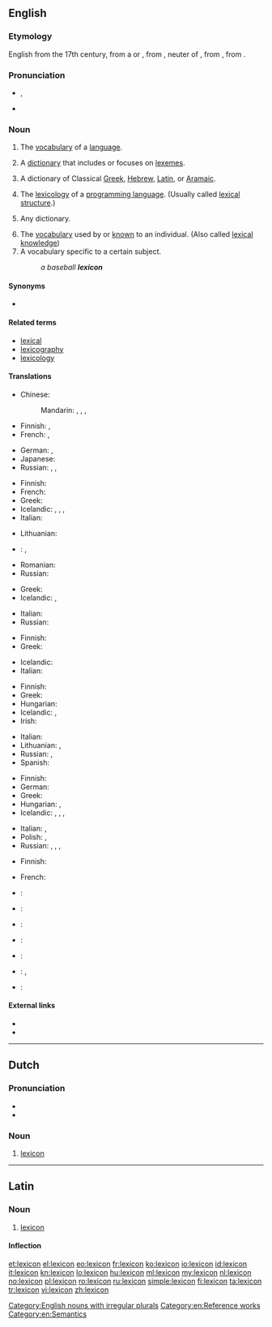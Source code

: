 ==English==
{{was wotd|2006|December|12}}
{{wikipedia|dab=lexicon (disambiguation)|lexicon}}

===Etymology===
English from the 17th century, from a {{etyl|ML.|en}} or {{etyl|NL.|en}} {{term|lexicon|lang=la}}, from {{etyl|grc|en}} {{term|λεξικόν||a lexicon|tr=lexicon|lang=grc}}, neuter of {{term|λεξικός||of words|tr=lexikos|lang=grc}}, from {{term|λέξις||a saying, speech, word|tr=lexis|lang=grc}}, from {{term|λέγειν||to speak|tr=legein|lang=grc}}.

===Pronunciation===
* {{enPR|lĕ'ksĭkŏn}}, {{IPA|/ˈleksɪkɑn/}}
* {{audio|en-us-lexicon.ogg|Audio (US)}}

===Noun===
{{wikipedia}}
{{en-noun|lexica|lexicons}}

# The [[vocabulary]] of a [[language]].
# {{context|linguistics|lang=en}} A [[dictionary]] that includes or focuses on [[lexeme]]s.
# A dictionary of Classical [[Greek]], [[Hebrew]], [[Latin]], or [[Aramaic]].
# {{context|programming|lang=en}} The [[lexicology]] of a [[programming language]]. (Usually called [[lexical structure]].)
# {{context|rare|lang=en}} Any dictionary.
# The [[vocabulary]] used by or [[know]]n to an individual. (Also called [[lexical knowledge]])
# A vocabulary specific to a certain subject.
#: ''a baseball '''lexicon'''''

====Synonyms====
* {{l|en|wordhoard}}

====Related terms====
* [[lexical]]
* [[lexicography]]
* [[lexicology]]

====Translations====
{{trans-top|vocabulary of a language}}
* Chinese:
*: Mandarin: {{t|cmn|詞庫|sc=Hani}}, {{t+|cmn|词库|tr=cíkù|sc=Hani}}, {{t|cmn|詞匯|sc=Hani}}, {{t+|cmn|词汇|tr=cíhuì|sc=Hani}}
* Finnish: {{t+|fi|sanasto}}, {{t+|fi|leksikko}}
* French: {{t+|fr|lexique|f}}, {{t+|fr|vocabulaire|m}}
{{trans-mid}}
* German: {{t+|de|Lexikon|n}}, {{t+|de|Wortschatz|m}}
* Japanese: {{t+|ja|語彙|tr=ごい, goi|sc=Jpan}}
* Russian: {{t+|ru|слова́рь|m|tr=slovárʹ}}, {{t+|ru|лексико́н|m|tr=leksikón}}, {{t+|ru|лексика|f|tr=léksika|sc=Cyrl}}
{{trans-bottom}}

{{trans-top|dictionary of lexemes}}
* Finnish: {{t+|fi|sanakirja}}
* French: {{t+|fr|lexique|m}}
* Greek: {{t+|el|λημματολόγιο|n|tr=limmatológio|sc=Grek}}
* Icelandic: {{t+|is|orðabók|f}}, {{t+|is|orðasafn|n}}, {{t|is|lesforði|m}}, {{t|is|lessafn|n}}
* Italian: {{t+|it|lessico|m}}
{{trans-mid}}
* Lithuanian: {{t|lt|leksikonas|m}}
* {{ttbc|pl}}: {{t|pl|leksykon|m}}, {{t|pl|[[słownik]] [[encyklopedyczny]]|m}}<!-- never seen the latter one used. -->
* Romanian: {{t+|ro|lexicon|n}}
* Russian: {{t|ru|[[словарь]] [[лексема|лексем]]|m|tr=slovárʹ leksém|sc=Cyrl}}
{{trans-bottom}}

{{trans-top|dictionary of Classical Greek, Hebrew, Latin, or Aramaic}}
* Greek: {{t+|el|λεξικό|n|tr=lexikó|sc=Grek}}
* Icelandic: {{t+|is|orðabók|f}}, {{t+|is|orðasafn|n}}
{{trans-mid}}
* Italian: {{t+|it|lessico|m}}
* Russian: {{t+|ru|лексико́н|m|tr=leksikón}}
{{trans-bottom}}

{{trans-top|lexicology of a programming language}}
* Finnish: {{t+|fi|sanasto}}
* Greek: {{t+|el|λεξιλόγιο|n|tr=lexilógio|sc=Grek}}
{{trans-mid}}
* Icelandic: {{t+|is|orðasafn|n}}
* Italian: {{t+|it|lessico|m}}
{{trans-bottom}}

{{trans-top|(rare) any dictionary}}
* Finnish: {{t+|fi|sanakirja}}
* Greek: {{t+|el|λεξικό|n|tr=lexikó|sc=Grek}}
* Hungarian: {{t+|hu|szótár}}
* Icelandic: {{t+|is|orðabók|f}}, {{t+|is|orðasafn|n}}
* Irish: {{t+|ga|foclóir|m}}
{{trans-mid}}
* Italian: {{t+|it|lessico|m}}
* Lithuanian: {{t+|lt|žodynas|m}}, {{t|lt|leksikonas|m}}
* Russian: {{t+|ru|лексико́н|m|tr=leksikón}}, {{t+|ru|слова́рь|m|tr=slovárʹ}}
* Spanish: {{t+|es|léxico|m}}
{{trans-bottom}}

{{trans-top|vocabulary used by an individual}}
* Finnish: {{t+|fi|sanavarasto}}
* German: {{t+|de|Wortschatz|m}}
* Greek: {{t+|el|λεξιλόγιο|n|tr=lexilógio|sc=Grek}}
* Hungarian: {{t+|hu|szókincs}}, {{t|hu|szókészlet}}
* Icelandic: {{t+|is|orðabók|f}}, {{t+|is|orðasafn|n}}, {{t|is|lesforði|m}}, {{t|is|lessafn|n}}
{{trans-mid}}
* Italian: {{t+|it|lessico|m}}, {{t+|it|vocabolario|m}}
* Polish: {{t|pl|leksykon|m}}, {{t+|pl|słownictwo|n}}
* Russian: {{t+|ru|лексико́н|m|tr=leksikón}}, {{t|ru|[[запас]] [[слово|слов]]|m|tr=zapás slov|sc=Cyrl}}, {{t|ru|[[лексический]] [[запас]]|m|tr=leksíčeskij zapás|sc=Cyrl}}, {{t+|ru|лексика|f|tr=léksika|sc=Cyrl}}
{{trans-bottom}}

{{trans-top|subject-specific vocabulary}}
* Finnish: {{t+|fi|sanasto}}
{{trans-mid}}
* French: {{t|fr|champs lexical|m}}
{{trans-bottom}}

{{checktrans-top}}
* {{ttbc|eo}}: {{t|eo|leksikono}}
* {{ttbc|fr}}: {{t+|fr|lexique|m}}
* {{ttbc|de}}: {{t+|de|Lexikon|n}}
* {{ttbc|ia}}: {{t|ia|lexico}}
* {{ttbc|pt}}: {{t+|pt|léxico|m}}
* {{ttbc|tr}}: {{t+|tr|sözlük}}, {{t+|tr|lügat}}
* {{ttbc|cy}}: {{t+|cy|geiriadur|m}}
{{trans-bottom}}

====External links====
* {{R:Webster 1913}}
* {{R:Century 1911}}

[[Category:English nouns with irregular plurals]]
[[Category:en:Reference works]]
[[Category:en:Semantics]]

----

==Dutch==
{{wikipedia|lang=nl}}

===Pronunciation===
* {{audio|Nl-lexicon.ogg|Audio}}
* {{hyphenation|lexi|con}}

===Noun===
{{nl-noun|n|-s|pl2=lexica|lexiconnetje}}

# [[#English|lexicon]]

----

==Latin==
{{wikipedia|lang=la}}

===Noun===
{{la-noun|lexicon|lexici|lexicī|n|second}}

# [[#English|lexicon]]

====Inflection====
{{la-decl-2nd-N-Greek|lexic}}

[[et:lexicon]]
[[el:lexicon]]
[[eo:lexicon]]
[[fr:lexicon]]
[[ko:lexicon]]
[[io:lexicon]]
[[id:lexicon]]
[[it:lexicon]]
[[kn:lexicon]]
[[lo:lexicon]]
[[hu:lexicon]]
[[ml:lexicon]]
[[my:lexicon]]
[[nl:lexicon]]
[[no:lexicon]]
[[pl:lexicon]]
[[ro:lexicon]]
[[ru:lexicon]]
[[simple:lexicon]]
[[fi:lexicon]]
[[ta:lexicon]]
[[tr:lexicon]]
[[vi:lexicon]]
[[zh:lexicon]]